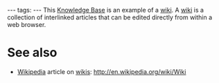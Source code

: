 ---
tags:
---
This [[Knowledge Base]] is an example of a [[wiki]]. A [[wiki]] is a collection of interlinked articles that can be edited directly from within a web browser.

= See also =

* [[Wikipedia]] article on [[wikis]]: http://en.wikipedia.org/wiki/Wiki
